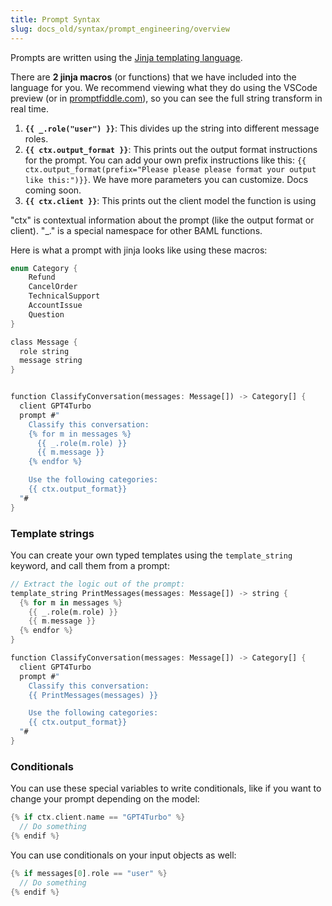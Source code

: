 ```yaml
---
title: Prompt Syntax
slug: docs_old/syntax/prompt_engineering/overview
---
```



Prompts are written using the [Jinja templating language](https://jinja.palletsprojects.com/en/3.0.x/templates/).

There are **2 jinja macros** (or functions) that we have included into the language for you. We recommend viewing what they do using the VSCode preview (or in [promptfiddle.com](promptfiddle.com)), so you can see the full string transform in real time.

1. **`{{ _.role("user") }}`**: This divides up the string into different message roles.
2. **`{{ ctx.output_format }}`**: This prints out the output format instructions for the prompt.
You can add your own prefix instructions like this: `{{ ctx.output_format(prefix="Please please please format your output like this:")}}`. We have more parameters you can customize. Docs coming soon.
3. **`{{ ctx.client }}`**: This prints out the client model the function is using

"ctx" is contextual information about the prompt (like the output format or client). "_." is a special namespace for other BAML functions.



Here is what a prompt with jinja looks like using these macros:

```rust
enum Category {
    Refund
    CancelOrder
    TechnicalSupport
    AccountIssue
    Question
}

class Message {
  role string
  message string
}


function ClassifyConversation(messages: Message[]) -> Category[] {
  client GPT4Turbo
  prompt #"
    Classify this conversation:
    {% for m in messages %}
      {{ _.role(m.role) }}
      {{ m.message }}
    {% endfor %}

    Use the following categories:
    {{ ctx.output_format}}
  "#
}
```

### Template strings
You can create your own typed templates using the `template_string` keyword, and call them from a prompt:

```rust
// Extract the logic out of the prompt:
template_string PrintMessages(messages: Message[]) -> string {
  {% for m in messages %}
    {{ _.role(m.role) }}
    {{ m.message }}
  {% endfor %}
}

function ClassifyConversation(messages: Message[]) -> Category[] {
  client GPT4Turbo
  prompt #"
    Classify this conversation:
    {{ PrintMessages(messages) }}

    Use the following categories:
    {{ ctx.output_format}}
  "#
}
```

### Conditionals
You can use these special variables to write conditionals, like if you want to change your prompt depending on the model:
  
  ```rust
  {% if ctx.client.name == "GPT4Turbo" %}
    // Do something
  {% endif %}
  ```

You can use conditionals on your input objects as well:
  
  ```rust
  {% if messages[0].role == "user" %}
    // Do something
  {% endif %}
  ```
